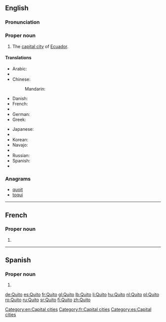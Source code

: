 {{also|quito}}
==English==
{{wikipedia}}
===Pronunciation===
{{rfp|lang=en}}

===Proper noun===
{{en-proper noun}}

# The [[capital city]] of [[Ecuador]].

====Translations====
{{trans-top|capital of Ecuador}}
* Arabic: {{t-|ar|كيتو|m|tr=kītū}}
* {{trreq|hy}}
* Chinese:
*: Mandarin: {{t|cmn|基多|tr=Jīduō|sc=Hani}}
* Danish: {{t-|da|Quito}}
* French: {{t+|fr|Quito|m}}
* {{trreq|ka}}
* German: {{t+|de|Quito|n}}
* Greek: {{t|el|Κίτο|n|tr=}}
{{trans-mid}}
* Japanese: {{t-|ja|キト|tr=Kito}}
* {{trreq|km}}
* Korean: {{t-|ko|키토|tr=Kito|sc=Hang}}
* Navajo: {{tø|nv|Kíítʼo}}
* {{trreq|fa}}
* Russian: {{t-|ru|Кито|m|tr=Kíto}} {{qualifier|indeclinable}}
* Spanish: {{t+|es|Quito|m}}
* {{trreq|th}}
{{trans-bottom}}

===Anagrams===
* [[quoit#English|quoit]]
* [[toqui#English|toqui]]

[[Category:en:Capital cities]]

----

==French==

===Proper noun===
{{fr-proper noun}}

# {{l/en|Quito}}

[[Category:fr:Capital cities]]

----

==Spanish==

===Proper noun===
{{es-proper noun|m}}

# {{l/en|Quito}}

[[Category:es:Capital cities]]

[[de:Quito]]
[[es:Quito]]
[[fr:Quito]]
[[gl:Quito]]
[[lb:Quito]]
[[li:Quito]]
[[hu:Quito]]
[[nl:Quito]]
[[pl:Quito]]
[[ro:Quito]]
[[ru:Quito]]
[[sr:Quito]]
[[fi:Quito]]
[[zh:Quito]]
